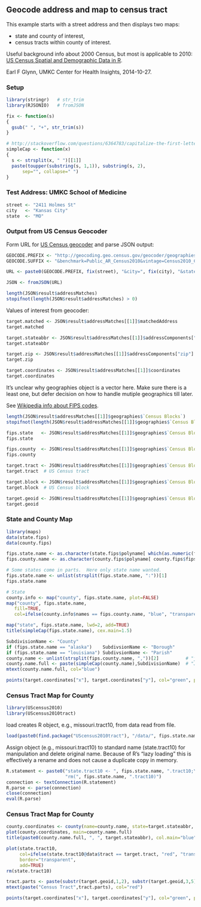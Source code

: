 ## Geocode address and map to census tract

This example starts with a street address and then displays two maps:

 - state and county of interest,
 - census tracts within county of interest.

Useful background info about 2000 Census, but most is applicable to 2010: [US Census Spatial and Demographic Data in R](http://www.r-project.org/conferences/useR-2010/slides/Almquist.pdf).

Earl F Glynn, UMKC Center for Health Insights, 2014-10-27. 

### Setup
```r
library(stringr)   # str_trim
library(RJSONIO)   # fromJSON

fix <- function(s)
{
  gsub(" ", "+", str_trim(s))
}

# http://stackoverflow.com/questions/6364783/capitalize-the-first-letter-of-both-words-in-a-two-word-string
simpleCap <- function(x)
{
  s <- strsplit(x, " ")[[1]]
  paste(toupper(substring(s, 1,1)), substring(s, 2),
      sep="", collapse=" ")
}
```

### Test Address:  UMKC School of Medicine

```r
street <- "2411 Holmes St"
city   <- "Kansas City"
state  <- "MO"
```

### Output from US Census Geocoder

Form URL for [US Census geocoder](# http://geocoding.geo.census.gov/geocoder/) and parse JSON output:
```r
GEOCODE.PREFIX <- "http://geocoding.geo.census.gov/geocoder/geographies/address?street="
GEOCODE.SUFFIX <- "&benchmark=Public_AR_Census2010&vintage=Census2010_Census2010&layers=14&format=json"

URL <- paste0(GEOCODE.PREFIX, fix(street), "&city=", fix(city), "&state=", fix(state), GEOCODE.SUFFIX)

JSON <- fromJSON(URL)

length(JSON$result$addressMatches)
stopifnot(length(JSON$result$addressMatches) > 0)
```

Values of interest from geocoder:
```r
target.matched <- JSON$result$addressMatches[[1]]$matchedAddress
target.matched

target.stateabbr <- JSON$result$addressMatches[[1]]$addressComponents["state"]
target.stateabbr

target.zip <- JSON$result$addressMatches[[1]]$addressComponents["zip"]
target.zip

target.coordinates <- JSON$result$addressMatches[[1]]$coordinates
target.coordinates
```

It's unclear why geographies object is a vector here.  Make sure there is a least one, but defer decision on how to handle mutiple geographics till later. 

See [Wikipedia info about FIPS codes](# http://en.wikipedia.org/wiki/Federal_Information_Processing_Standard_state_code#FIPS_state_codes).

```r
length(JSON$result$addressMatches[[1]]$geographies$`Census Blocks`)
stopifnot(length(JSON$result$addressMatches[[1]]$geographies$`Census Blocks`) > 0)

fips.state   <- JSON$result$addressMatches[[1]]$geographies$`Census Blocks`[[1]]$STATE
fips.state

fips.county  <- JSON$result$addressMatches[[1]]$geographies$`Census Blocks`[[1]]$COUNTY
fips.county

target.tract <- JSON$result$addressMatches[[1]]$geographies$`Census Blocks`[[1]]$TRACT
target.tract  # US Census tract

target.block <- JSON$result$addressMatches[[1]]$geographies$`Census Blocks`[[1]]$BLOCK
target.block  # US Census block

target.geoid <- JSON$result$addressMatches[[1]]$geographies$`Census Blocks`[[1]]$GEOID
target.geoid
```

### State and County Map

```r
library(maps)
data(state.fips)
data(county.fips)

fips.state.name <- as.character(state.fips$polyname[ which(as.numeric(fips.state) == state.fips$fips)[1] ])
fips.county.name <- as.character(county.fips$polyname[ county.fips$fips == as.integer(substr(target.geoid,1,5)) ])

# Some states come in parts.  Here only state name wanted.
fips.state.name <- unlist(strsplit(fips.state.name, ":"))[1]
fips.state.name

# State
county.info <- map("county", fips.state.name, plot=FALSE)
map("county", fips.state.name,
   fill=TRUE,
   col=ifelse(county.info$names == fips.county.name, "blue", "transparent"))

map("state", fips.state.name, lwd=2, add=TRUE)
title(simpleCap(fips.state.name), cex.main=1.5)

SubdivisionName <- "County"
if (fips.state.name == "alaska")    SubdivsionName <- "Borough"
if (fips.state.name == "louisiana") SubdivsionName <- "Parish"
county.name <- unlist(strsplit(fips.county.name, ","))[2]          # "jackson"
county.name.full <- paste(simpleCap(county.name),SubdivisionName)  # "Jackson County"
mtext(county.name.full, col="blue")

points(target.coordinates["x"], target.coordinates["y"], col="green", pch=8)
```

### Census Tract Map for County

```r
library(UScensus2010)
library(UScensus2010tract)
```

load creates R object, e.g., missouri.tract10, from data read from file.
```r
load(paste0(find.package("UScensus2010tract"), "/data/", fips.state.name, ".tract10.rda"))
```

Assign object (e.g., missouri.tract10) to standard name (state.tract10) for manipulation and delete original name.  Because of R's "lazy loading" this is effectively a rename and does not cause a duplicate copy in memory.
```r
R.statement <- paste0("state.tract10 <- ", fips.state.name, ".tract10;\n",
                      "rm(", fips.state.name, ".tract10)")
connection <- textConnection(R.statement)
R.parse <- parse(connection)
close(connection)
eval(R.parse)
```

### Census Tract Map for County

```r
county.coordinates <- county(name=county.name, state=target.stateabbr, level="tract")
plot(county.coordinates, main=county.name.full)
title(paste0(county.name.full, ", ", target.stateabbr), col.main="blue", cex.main=1.5)

plot(state.tract10,
     col=ifelse(state.tract10@data$tract == target.tract, "red", "transparent"),
     border="transparent",
     add=TRUE)
rm(state.tract10)

tract.parts <- paste(substr(target.geoid,1,2), substr(target.geoid,3,5), substr(target.geoid,6,11))
mtext(paste("Census Tract",tract.parts), col="red")

points(target.coordinates["x"], target.coordinates["y"], col="green", pch=8)
```

